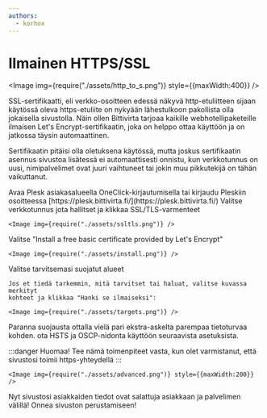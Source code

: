 ```yaml
---
authors:
  - korhox
---
```


# Ilmainen HTTPS/SSL

<Image img={require("./assets/http_to_s.png")} style={{maxWidth:400}} />

SSL-sertifikaatti, eli verkko-osoitteen edessä näkyvä http-etuliitteen sijaan
käytössä oleva https-etuliite on nykyään lähestulkoon pakollista olla jokaisella
sivustolla. Näin ollen Bittivirta tarjoaa kaikille webhotellipaketeille ilmaisen
Let's Encrypt-sertifikaatin, joka on helppo ottaa käyttöön ja on jatkossa täysin
automaattinen.

Sertifikaatin pitäisi olla oletuksena käytössä, mutta joskus sertifikaatin
asennus sivustoa lisätessä ei automaattisesti onnistu, kun verkkotunnus on uusi,
nimipalvelimet ovat juuri vaihtuneet tai jokin muu pikkutekijä on tähän
vaikuttanut.

<Stepper>
  <Step>
    Avaa Plesk asiakasalueella OneClick-kirjautumisella tai kirjaudu Pleskiin
    osoitteessa [https://plesk.bittivirta.fi/](https://plesk.bittivirta.fi/)
  </Step>
  <Step>
    Valitse verkkotunnus jota hallitset ja klikkaa SSL/TLS-varmenteet

    <Image img={require("./assets/ssltls.png")} />
  </Step>
  <Step>
    Valitse "Install a free basic certificate provided by Let's Encrypt"

    <Image img={require("./assets/install.png")} />
  </Step>
  <Step>
    Valitse tarvitsemasi suojatut alueet

    Jos et tiedä tarkemmin, mitä tarvitset tai haluat, valitse kuvassa merkityt
    kohteet ja klikkaa "Hanki se ilmaiseksi":

    <Image img={require("./assets/targets.png")} />
  </Step>
  <Step>
    Paranna suojausta ottalla vielä pari ekstra-askelta parempaa tietoturvaa
    kohden. ota HSTS ja OSCP-nidonta käyttöön seuraavista asetuksista.

:::danger Huomaa!
Tee nämä toimenpiteet vasta, kun olet varmistanut, että sivustosi toimii
https-yhteydellä
:::

    <Image img={require("./assets/advanced.png")} style={{maxWidth:200}} />
  </Step>
  <Step>
    Nyt sivustosi asiakkaiden tiedot ovat salattuja asiakkaan ja palvelimen
    välillä! Onnea sivuston perustamiseen!
  </Step>
</Stepper>
